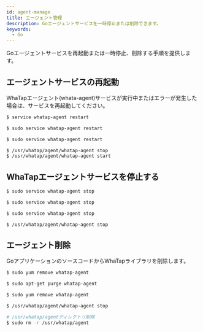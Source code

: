 ```yaml
---
id: agent-manage
title: エージェント管理
description: Goエージェントサービスを一時停止または削除できます。
keywords:
  - Go
---
```



Goエージェントサービスを再起動または一時停止、削除する手順を提供します。

## エージェントサービスの再起動

WhaTapエージェント(whata-agent)サービスが実行中またはエラーが発生した場合は、サービスを再起動してください。

<Tabs groupId="golang">
<TabItem value="rc" label="Red Hat/CentOS">

```bash title='SH'
$ service whatap-agent restart
```

</TabItem>
<TabItem value="du" label="Debian/Ubuntu">

```bash title='SH'
$ sudo service whatap-agent restart
```

</TabItem>
<TabItem value="al" label="Amazon Linux">

```bash title='SH'
$ sudo service whatap-agent restart
```

</TabItem>
<TabItem value="apl" label="Alpine Linux">

```bash title='SH'
$ /usr/whatap/agent/whatap-agent stop
$ /usr/whatap/agent/whatap-agent start
```

</TabItem>
</Tabs>

## WhaTapエージェントサービスを停止する

<Tabs groupId="golang">
<TabItem value="rc" label="Red Hat/CentOS">

```bash title='SH'
$ sudo service whatap-agent stop
```

</TabItem>
<TabItem value="du" label="Debian/Ubuntu">

```bash title='SH'
$ sudo service whatap-agent stop
```

</TabItem>
<TabItem value="al" label="Amazon Linux">

```bash title='SH'
$ sudo service whatap-agent stop
```

</TabItem>
<TabItem value="apl" label="Alpine Linux">

```bash title='SH'
$ /usr/whatap/agent/whatap-agent stop
```

</TabItem>
</Tabs>

## エージェント削除

GoアプリケーションのソースコードからWhaTapライブラリを削除します。

<Tabs groupId="golang">
<TabItem value="rc" label="Red Hat/CentOS">

```bash title='SH'
$ sudo yum remove whatap-agent
```

</TabItem>
<TabItem value="du" label="Debian/Ubuntu">

```bash title='SH'
$ sudo apt-get purge whatap-agent
```

</TabItem>
<TabItem value="al" label="Amazon Linux">

```bash title='SH'
$ sudo yum remove whatap-agent
```

</TabItem>
<TabItem value="apl" label="Alpine Linux">

```bash title='SH'
$ /usr/whatap/agent/whatap-agent stop

# /usr/whatap/agentディレクトリ削除
$ sudo rm -r /usr/whatap/agent
```

</TabItem>
</Tabs>
